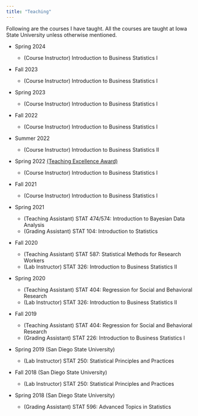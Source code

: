 ```yaml
---
title: "Teaching"
---
```


Following are the courses I have taught. All the courses are taught at Iowa State University unless otherwise mentioned.

-   Spring 2024

    -   (Course Instructor) Introduction to Business Statistics I

-   Fall 2023

    -   (Course Instructor) Introduction to Business Statistics I

-   Spring 2023

    -   (Course Instructor) Introduction to Business Statistics I

-   Fall 2022

    -   (Course Instructor) Introduction to Business Statistics I

-   Summer 2022

    -   (Course Instructor) Introduction to Business Statistics II

-   Spring 2022 [(Teaching Excellence Award)](https://drive.google.com/file/d/19sp9Y6NZfVWDlL0-AvAFiOCdkMjfrkHA/view?usp=sharing){target="_blank"}

    -   (Course Instructor) Introduction to Business Statistics I

-   Fall 2021

    -   (Course Instructor) Introduction to Business Statistics I

-   Spring 2021

    -   (Teaching Assistant) STAT 474/574: Introduction to Bayesian Data Analysis
    -   (Grading Assistant) STAT 104: Introduction to Statistics

-   Fall 2020

    -   (Teaching Assistant) STAT 587: Statistical Methods for Research Workers
    -   (Lab Instructor) STAT 326: Introduction to Business Statistics II

-   Spring 2020

    -   (Teaching Assistant) STAT 404: Regression for Social and Behavioral Research
    -   (Lab Instructor) STAT 326: Introduction to Business Statistics II

-   Fall 2019

    -   (Teaching Assistant) STAT 404: Regression for Social and Behavioral Research
    -   (Grading Assistant) STAT 226: Introduction to Business Statistics I

-   Spring 2019 (San Diego State University)

    -   (Lab Instructor) STAT 250: Statistical Principles and Practices

-   Fall 2018 (San Diego State University)

    -   (Lab Instructor) STAT 250: Statistical Principles and Practices

-   Spring 2018 (San Diego State University)

    -   (Grading Assistant) STAT 596: Advanced Topics in Statistics